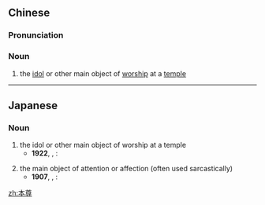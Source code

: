 ==Chinese==
{{zh-forms}}

===Pronunciation===
{{zh-pron
|m=běnzūn
|cat=n
}}

===Noun===
{{zh-noun}}

# the [[idol]] or other main object of [[worship]] at a [[temple]]

----

==Japanese==
{{ja-kanjitab|ほん|そん|k2=ぞん|r=y|yomi=on}}

===Noun===
{{ja-noun|ほんぞん}}

# the idol or other main object of worship at a temple
#* '''1922''', {{lang|ja|内藤鳴雪}}, {{lang|ja|鳴雪自叙伝}}:
#*: {{ja-usex|本堂の後ろの黒'''本尊'''もやはり跣足で這入ったものである。|ほんどう の うしろ の くろ '''ほんぞん''' も やはり はだし で はいった もの で ある。|Sure enough, behind the temple along with the black idol was somebody who'd come in barefoot.}}
# the main object of attention or affection (often used sarcastically)
#* '''1907''', {{lang|ja|夏目漱石}}, {{lang|ja|野分}}:
#*: {{ja-usex|恋が装飾ならば恋の'''本尊'''たる愛人は無論装飾品である。|こい が そうしょく ならば こい の '''ほんぞん''' たる あいじん は むろん そうしょくひん で ある。|If your love is for show, then of course your vaunted lover will be a mere ornament.}}

[[zh:本尊]]
